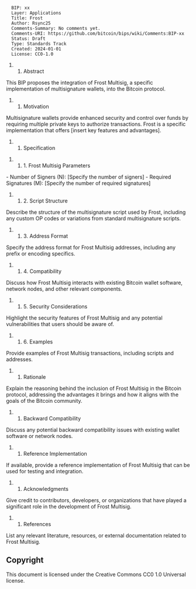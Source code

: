 <pre>
  BIP: xx
  Layer: Applications
  Title: Frost 
  Author: Rsync25
  Comments-Summary: No comments yet.
  Comments-URI: https://github.com/bitcoin/bips/wiki/Comments:BIP-xx
  Status: Draft
  Type: Standards Track
  Created: 2024-01-01
  License: CC0-1.0
</pre>

## Abstract

This BIP proposes the integration of Frost Multisig, a specific implementation of multisignature wallets, into the Bitcoin protocol.

## Motivation

Multisignature wallets provide enhanced security and control over funds by requiring multiple private keys to authorize transactions. Frost is a specific implementation that offers [insert key features and advantages].

## Specification

### 1. Frost Multisig Parameters

- Number of Signers (N): [Specify the number of signers]
- Required Signatures (M): [Specify the number of required signatures]

### 2. Script Structure

Describe the structure of the multisignature script used by Frost, including any custom OP codes or variations from standard multisignature scripts.

### 3. Address Format

Specify the address format for Frost Multisig addresses, including any prefix or encoding specifics.

### 4. Compatibility

Discuss how Frost Multisig interacts with existing Bitcoin wallet software, network nodes, and other relevant components.

### 5. Security Considerations

Highlight the security features of Frost Multisig and any potential vulnerabilities that users should be aware of.

### 6. Examples

Provide examples of Frost Multisig transactions, including scripts and addresses.

## Rationale

Explain the reasoning behind the inclusion of Frost Multisig in the Bitcoin protocol, addressing the advantages it brings and how it aligns with the goals of the Bitcoin community.

## Backward Compatibility

Discuss any potential backward compatibility issues with existing wallet software or network nodes.

## Reference Implementation

If available, provide a reference implementation of Frost Multisig that can be used for testing and integration.

## Acknowledgments

Give credit to contributors, developers, or organizations that have played a significant role in the development of Frost Multisig.

## References

List any relevant literature, resources, or external documentation related to Frost Multisig.


== Copyright ==

This document is licensed under the Creative Commons CC0 1.0 Universal license.
